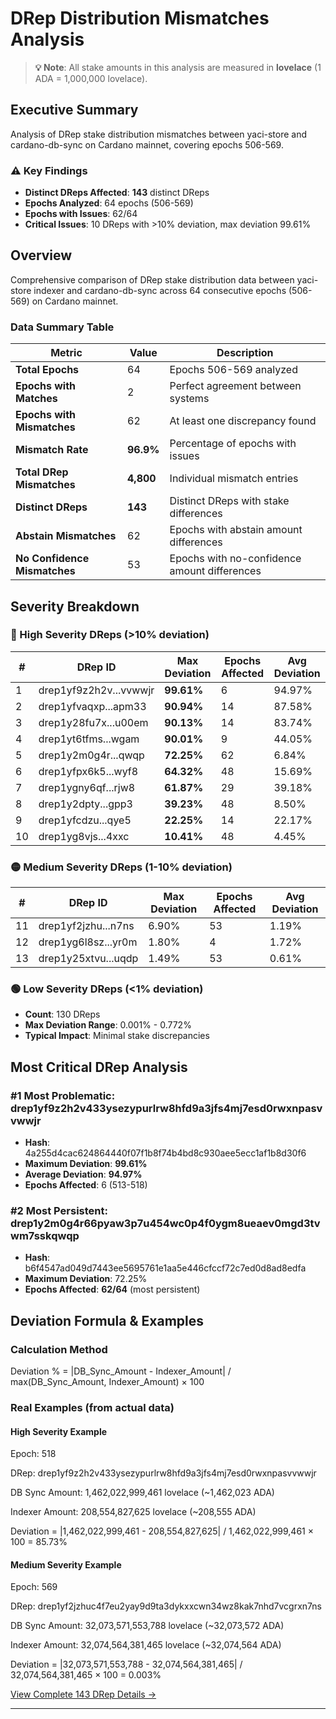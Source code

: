 # DRep Distribution Mismatches Analysis

> **💡 Note**: All stake amounts in this analysis are measured in **lovelace** (1 ADA = 1,000,000 lovelace).

## Executive Summary

Analysis of DRep stake distribution mismatches between yaci-store and cardano-db-sync on Cardano mainnet, covering epochs 506-569.

### ⚠️ Key Findings

- **Distinct DReps Affected**: **143** distinct DReps
- **Epochs Analyzed**: 64 epochs (506-569)
- **Epochs with Issues**: 62/64
- **Critical Issues**: 10 DReps with >10% deviation, max deviation 99.61%

## Overview

Comprehensive comparison of DRep stake distribution data between yaci-store indexer and cardano-db-sync across 64 consecutive epochs (506-569) on Cardano mainnet.

### Data Summary Table

| Metric | Value | Description |
|--------|-------|-------------|
| **Total Epochs** | 64 | Epochs 506-569 analyzed |
| **Epochs with Matches** | 2 | Perfect agreement between systems |
| **Epochs with Mismatches** | 62 | At least one discrepancy found |
| **Mismatch Rate** | **96.9%** | Percentage of epochs with issues |
| **Total DRep Mismatches** | **4,800** | Individual mismatch entries |
| **Distinct DReps** | **143** | Distinct DReps with stake differences |
| **Abstain Mismatches** | 62 | Epochs with abstain amount differences |
| **No Confidence Mismatches** | 53 | Epochs with no-confidence amount differences |

## Severity Breakdown

### 🔴 High Severity DReps (>10% deviation)

| # | DRep ID | Max Deviation | Epochs Affected | Avg Deviation |
|---|---------|---------------|-----------------|---------------|
| 1 | drep1yf9z2h2v...vvwwjr | **99.61%** | 6 | 94.97% |
| 2 | drep1yfvaqxp...apm33 | **90.94%** | 14 | 87.58% |
| 3 | drep1y28fu7x...u00em | **90.13%** | 14 | 83.74% |
| 4 | drep1yt6tfms...wgam | **90.01%** | 9 | 44.05% |
| 5 | drep1y2m0g4r...qwqp | **72.25%** | 62 | 6.84% |
| 6 | drep1yfpx6k5...wyf8 | **64.32%** | 48 | 15.69% |
| 7 | drep1ygny6qf...rjw8 | **61.87%** | 29 | 39.18% |
| 8 | drep1y2dpty...gpp3 | **39.23%** | 48 | 8.50% |
| 9 | drep1yfcdzu...qye5 | **22.25%** | 14 | 22.17% |
| 10 | drep1yg8vjs...4xxc | **10.41%** | 48 | 4.45% |

### 🟡 Medium Severity DReps (1-10% deviation)

| # | DRep ID | Max Deviation | Epochs Affected | Avg Deviation |
|---|---------|---------------|-----------------|---------------|
| 11 | drep1yf2jzhu...n7ns | 6.90% | 53 | 1.19% |
| 12 | drep1yg6l8sz...yr0m | 1.80% | 4 | 1.72% |
| 13 | drep1y25xtvu...uqdp | 1.49% | 53 | 0.61% |

### 🟢 Low Severity DReps (&lt;1% deviation)

- **Count**: 130 DReps
- **Max Deviation Range**: 0.001% - 0.772%
- **Typical Impact**: Minimal stake discrepancies

## Most Critical DRep Analysis

### #1 Most Problematic: drep1yf9z2h2v433ysezypurlrw8hfd9a3jfs4mj7esd0rwxnpasvvwwjr

- **Hash**: 4a255d4cac624864440f07f1b8f74b4bd8c930aee5ecc1af1b8d30f6
- **Maximum Deviation**: **99.61%**
- **Average Deviation**: **94.97%**
- **Epochs Affected**: 6 (513-518)

### #2 Most Persistent: drep1y2m0g4r66pyaw3p7u454wc0p4f0ygm8ueaev0mgd3tvwm7sskqwqp

- **Hash**: b6f4547ad049d7443ee5695761e1aa5e446cfccf72c7ed0d8ad8edfa
- **Maximum Deviation**: 72.25%
- **Epochs Affected**: **62/64** (most persistent)

## Deviation Formula & Examples

### Calculation Method

Deviation % = |DB_Sync_Amount - Indexer_Amount| / max(DB_Sync_Amount, Indexer_Amount) × 100

### Real Examples (from actual data)

#### High Severity Example

Epoch: 518

DRep: drep1yf9z2h2v433ysezypurlrw8hfd9a3jfs4mj7esd0rwxnpasvvwwjr

DB Sync Amount: 1,462,022,999,461 lovelace (~1,462,023 ADA)

Indexer Amount: 208,554,827,625 lovelace (~208,555 ADA)

Deviation = |1,462,022,999,461 - 208,554,827,625| / 1,462,022,999,461 × 100 = 85.73%

#### Medium Severity Example

Epoch: 569

DRep: drep1yf2jzhuc4f7eu2yay9d9ta3dykxxcwn34wz8kak7nhd7vcgrxn7ns

DB Sync Amount:  32,073,571,553,788 lovelace (~32,073,572 ADA)

Indexer Amount:  32,074,564,381,465 lovelace (~32,074,564 ADA)

Deviation = |32,073,571,553,788 - 32,074,564,381,465| / 32,074,564,381,465 × 100 = 0.003%

[View Complete 143 DRep Details →](./drep-details)

---

